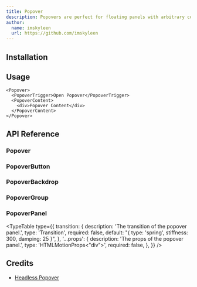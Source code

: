 ```yaml
---
title: Popover
description: Popovers are perfect for floating panels with arbitrary content like navigation menus, mobile menus and flyout menus.
author:
  name: imskyleen
  url: https://github.com/imskyleen
---
```


<ComponentPreview name="demo-primitives-headless-popover" />

## Installation

<ComponentInstallation name="primitives-headless-popover" />

## Usage

```tsx
<Popover>
  <PopoverTrigger>Open Popover</PopoverTrigger>
  <PopoverContent>
    <div>Popover Content</div>
  </PopoverContent>
</Popover>
```

## API Reference

### Popover

<ExternalLink
  href="https://headlessui.com/react/popover#popover"
  text="Headless UI API Reference - Popover"
/>

### PopoverButton

<ExternalLink
  href="https://headlessui.com/react/popover#popover-button"
  text="Headless UI API Reference - PopoverButton"
/>

### PopoverBackdrop

<ExternalLink
  href="https://headlessui.com/react/popover#popover-backdrop"
  text="Headless UI API Reference - PopoverBackdrop"
/>

### PopoverGroup

<ExternalLink
  href="https://headlessui.com/react/popover#popover-group"
  text="Headless UI API Reference - PopoverGroup"
/>

### PopoverPanel

<ExternalLink
  href="https://headlessui.com/react/popover#popover-panel"
  text="Headless UI API Reference - PopoverPanel"
/>

<TypeTable
  type={{
    transition: {
      description: 'The transition of the popover panel.',
      type: 'Transition',
      required: false,
      default: "{ type: 'spring', stiffness: 300, damping: 25 }",
    },
    '...props': {
      description: 'The props of the popover panel.',
      type: 'HTMLMotionProps<"div">',
      required: false,
    },
  }}
/>

## Credits

- [Headless Popover](https://headlessui.com/react/popover)
